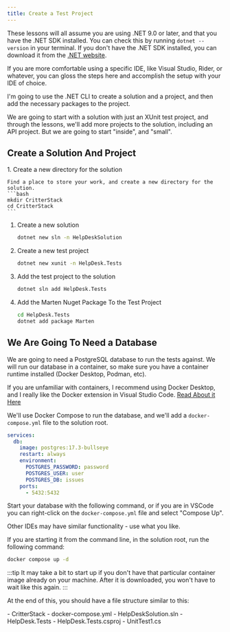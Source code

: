 ```yaml
---
title: Create a Test Project
---
```




These lessons will all assume you are using .NET 9.0 or later, and that you have the .NET SDK installed. You can check this by running `dotnet --version` in your terminal.
If you don't have the .NET SDK installed, you can download it from the [.NET website](https://dotnet.microsoft.com/download/dotnet/9.0).

If you are more comfortable using a specific IDE, like Visual Studio, Rider, or whatever, you can gloss the steps here and accomplish the setup with your IDE of choice.

I'm going to use the .NET CLI to create a solution and a project, and then add the necessary packages to the project.

We are going to start with a solution with just an XUnit test project, and through the lessons, we'll add more projects to the solution, including an API project. But we are going to start "inside", and "small".

## Create a Solution And Project

<Steps>
1. Create a new directory for the solution

    Find a place to store your work, and create a new directory for the solution. 
    ```bash
    mkdir CritterStack
    cd CritterStack
    ```
1. Create a new solution
    ```bash
    dotnet new sln -n HelpDeskSolution
    ```
2. Create a new test project
    ```bash
    dotnet new xunit -n HelpDesk.Tests
    ```
3. Add the test project to the solution
    ```bash
    dotnet sln add HelpDesk.Tests 
    ```
4. Add the Marten Nuget Package To the Test Project
    ```bash
    cd HelpDesk.Tests
    dotnet add package Marten
    ```
</Steps>

## We Are Going To Need a Database

We are going to need a PostgreSQL database to run the tests against. We will run our database in a container, so make sure you have a container runtime installed (Docker Desktop, Podman, etc).

If you are unfamiliar with containers, I recommend using Docker Desktop, and I really like the Docker extension in Visual Studio Code.  [Read About it Here](https://code.visualstudio.com/docs/containers/overview)

We'll use Docker Compose to run the database, and we'll add a `docker-compose.yml` file to the solution root.

```yaml
services:
  db:
    image: postgres:17.3-bullseye
    restart: always
    environment:
      POSTGRES_PASSWORD: password
      POSTGRES_USER: user
      POSTGRES_DB: issues
    ports:
      - 5432:5432

```

Start your database with the following command, or if you are in VSCode you can right-click on the `docker-compose.yml` file and select "Compose Up".

Other IDEs may have similar functionality - use what you like.

If you are starting it from the command line, in the solution root, run the following command:
```bash
docker compose up -d
```

:::tip 
It may take a bit to start up if you don't have that particular container image already on your machine. 
After it is downloaded, you won't have to wait like this again.
:::

At the end of this, you should have a file structure similar to this:

<FileTree>
- CritterStack
  - docker-compose.yml
  - HelpDeskSolution.sln
  - HelpDesk.Tests
    - HelpDesk.Tests.csproj
    - UnitTest1.cs

</FileTree>
